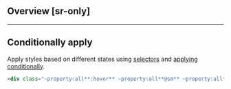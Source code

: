 ## Overview [sr-only]
<Overview/>

---

## Conditionally apply
Apply styles based on different states using [selectors](/guide/state-selectors) and [applying conditionally](/guide/applying-conditionally).
```html
<div class="~property:all**:hover** ~property:all**@sm** ~property:all**@dark** ~property:all**@print**">…</div>
```

